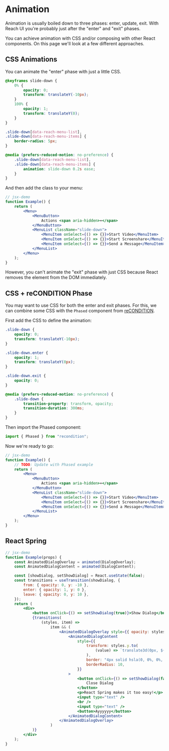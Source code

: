 
<SEO
	title="Animation"
	description="Guidelines for animating components in Reach UI"
/>

# Animation

Animation is usually boiled down to three phases: enter, update, exit. With Reach UI you're probably just after the "enter" and "exit" phases.

You can achieve animation with CSS and/or composing with other React components. On this page we'll look at a few different approaches.

## CSS Animations

You can animate the "enter" phase with just a little CSS.

```css
@keyframes slide-down {
	0% {
		opacity: 0;
		transform: translateY(-10px);
	}
	100% {
		opacity: 1;
		transform: translateY(0);
	}
}

.slide-down[data-reach-menu-list],
.slide-down[data-reach-menu-items] {
	border-radius: 5px;
}

@media (prefers-reduced-motion: no-preference) {
	.slide-down[data-reach-menu-list],
	.slide-down[data-reach-menu-items] {
		animation: slide-down 0.2s ease;
	}
}
```

And then add the class to your menu:

```jsx
// jsx-demo
function Example() {
	return (
		<Menu>
			<MenuButton>
				Actions <span aria-hidden>▾</span>
			</MenuButton>
			<MenuList className="slide-down">
				<MenuItem onSelect={() => {}}>Start Video</MenuItem>
				<MenuItem onSelect={() => {}}>Start Screenshare</MenuItem>
				<MenuItem onSelect={() => {}}>Send a Message</MenuItem>
			</MenuList>
		</Menu>
	);
}
```

However, you can't animate the "exit" phase with just CSS because React removes the element from the DOM immediately.

## CSS + reCONDITION Phase

You may want to use CSS for both the enter and exit phases. For this, we can combine some CSS with the `Phased` component from [reCONDITION](https://github.com/theKashey/recondition).

First add the CSS to define the animation:

```css
.slide-down {
	opacity: 0;
	transform: translateY(-10px);
}

.slide-down.enter {
	opacity: 1;
	transform: translateY(0px);
}

.slide-down.exit {
	opacity: 0;
}

@media (prefers-reduced-motion: no-preference) {
	.slide-down {
		transition-property: transform, opacity;
		transition-duration: 300ms;
	}
}
```

Then import the Phased component:

```jsx
import { Phased } from "recondition";
```

Now we're ready to go:

```jsx
// jsx-demo
function Example() {
	// TODO: Update with Phased example
	return (
		<Menu>
			<MenuButton>
				Actions <span aria-hidden>▾</span>
			</MenuButton>
			<MenuList className="slide-down">
				<MenuItem onSelect={() => {}}>Start Video</MenuItem>
				<MenuItem onSelect={() => {}}>Start Screenshare</MenuItem>
				<MenuItem onSelect={() => {}}>Send a Message</MenuItem>
			</MenuList>
		</Menu>
	);
}
```

## React Spring

```jsx
// jsx-demo
function Example(props) {
	const AnimatedDialogOverlay = animated(DialogOverlay);
	const AnimatedDialogContent = animated(DialogContent);

	const [showDialog, setShowDialog] = React.useState(false);
	const transitions = useTransition(showDialog, {
		from: { opacity: 0, y: -10 },
		enter: { opacity: 1, y: 0 },
		leave: { opacity: 0, y: 10 },
	});
	return (
		<div>
			<button onClick={() => setShowDialog(true)}>Show Dialog</button>
			{transitions(
				(styles, item) =>
					item && (
						<AnimatedDialogOverlay style={{ opacity: styles.opacity }}>
							<AnimatedDialogContent
								style={{
									transform: styles.y.to(
										(value) => `translate3d(0px, ${value}px, 0px)`
									),
									border: "4px solid hsla(0, 0%, 0%, 0.5)",
									borderRadius: 10,
								}}
							>
								<button onClick={() => setShowDialog(false)}>
									Close Dialog
								</button>
								<p>React Spring makes it too easy!</p>
								<input type="text" />
								<br />
								<input type="text" />
								<button>Ayyyyyy</button>
							</AnimatedDialogContent>
						</AnimatedDialogOverlay>
					)
			)}
		</div>
	);
}
```
